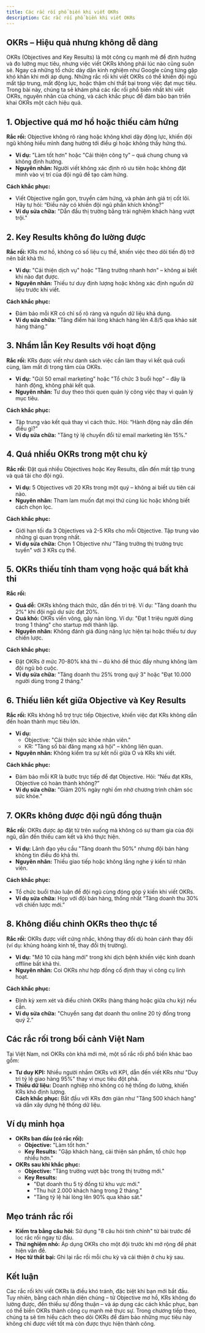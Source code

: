 ```yaml
---
title: Các rắc rối phổ biến khi viết OKRs
description: Các rắc rối phổ biến khi viết OKRs
---
```


## OKRs – Hiệu quả nhưng không dễ dàng

OKRs (Objectives and Key Results) là một công cụ mạnh mẽ để định hướng và đo lường mục tiêu, nhưng việc viết OKRs không phải lúc nào cũng suôn sẻ. Ngay cả những tổ chức dày dặn kinh nghiệm như Google cũng từng gặp khó khăn khi mới áp dụng. Những rắc rối khi viết OKRs có thể khiến đội ngũ mất tập trung, mất động lực, hoặc thậm chí thất bại trong việc đạt mục tiêu. Trong bài này, chúng ta sẽ khám phá các rắc rối phổ biến nhất khi viết OKRs, nguyên nhân của chúng, và cách khắc phục để đảm bảo bạn triển khai OKRs một cách hiệu quả.

## 1. Objective quá mơ hồ hoặc thiếu cảm hứng

**Rắc rối:** Objective không rõ ràng hoặc không khơi dậy động lực, khiến đội ngũ không hiểu mình đang hướng tới điều gì hoặc không thấy hứng thú.

- **Ví dụ:** "Làm tốt hơn" hoặc "Cải thiện công ty" – quá chung chung và không định hướng.
- **Nguyên nhân:** Người viết không xác định rõ ưu tiên hoặc không đặt mình vào vị trí của đội ngũ để tạo cảm hứng.

**Cách khắc phục:**

- Viết Objective ngắn gọn, truyền cảm hứng, và phản ánh giá trị cốt lõi. Hãy tự hỏi: “Điều này có khiến đội ngũ phấn khích không?”
- **Ví dụ sửa chữa:** "Dẫn đầu thị trường bằng trải nghiệm khách hàng vượt trội."

## 2. Key Results không đo lường được

**Rắc rối:** KRs mơ hồ, không có số liệu cụ thể, khiến việc theo dõi tiến độ trở nên bất khả thi.

- **Ví dụ:** "Cải thiện dịch vụ" hoặc "Tăng trưởng nhanh hơn" – không ai biết khi nào đạt được.
- **Nguyên nhân:** Thiếu tư duy định lượng hoặc không xác định nguồn dữ liệu trước khi viết.

**Cách khắc phục:**

- Đảm bảo mỗi KR có chỉ số rõ ràng và nguồn dữ liệu khả dụng.
- **Ví dụ sửa chữa:** "Tăng điểm hài lòng khách hàng lên 4.8/5 qua khảo sát hàng tháng."

## 3. Nhầm lẫn Key Results với hoạt động

**Rắc rối:** KRs được viết như danh sách việc cần làm thay vì kết quả cuối cùng, làm mất đi trọng tâm của OKRs.

- **Ví dụ:** "Gửi 50 email marketing" hoặc "Tổ chức 3 buổi họp" – đây là hành động, không phải kết quả.
- **Nguyên nhân:** Tư duy theo thói quen quản lý công việc thay vì quản lý mục tiêu.

**Cách khắc phục:**

- Tập trung vào kết quả thay vì cách thức. Hỏi: “Hành động này dẫn đến điều gì?”
- **Ví dụ sửa chữa:** "Tăng tỷ lệ chuyển đổi từ email marketing lên 15%."

## 4. Quá nhiều OKRs trong một chu kỳ

**Rắc rối:** Đặt quá nhiều Objectives hoặc Key Results, dẫn đến mất tập trung và quá tải cho đội ngũ.

- **Ví dụ:** 5 Objectives với 20 KRs trong một quý – không ai biết ưu tiên cái nào.
- **Nguyên nhân:** Tham lam muốn đạt mọi thứ cùng lúc hoặc không biết cách chọn lọc.

**Cách khắc phục:**

- Giới hạn tối đa 3 Objectives và 2-5 KRs cho mỗi Objective. Tập trung vào những gì quan trọng nhất.
- **Ví dụ sửa chữa:** Chọn 1 Objective như "Tăng trưởng thị trường trực tuyến" với 3 KRs cụ thể.

## 5. OKRs thiếu tính tham vọng hoặc quá bất khả thi

**Rắc rối:**

- **Quá dễ:** OKRs không thách thức, dẫn đến trì trệ. Ví dụ: "Tăng doanh thu 2%" khi đội ngũ dư sức đạt 20%.
- **Quá khó:** OKRs viển vông, gây nản lòng. Ví dụ: "Đạt 1 triệu người dùng trong 1 tháng" cho startup mới thành lập.
- **Nguyên nhân:** Không đánh giá đúng năng lực hiện tại hoặc thiếu tư duy chiến lược.

**Cách khắc phục:**

- Đặt OKRs ở mức 70-80% khả thi – đủ khó để thúc đẩy nhưng không làm đội ngũ bỏ cuộc.
- **Ví dụ sửa chữa:** "Tăng doanh thu 25% trong quý 3" hoặc "Đạt 10.000 người dùng trong 2 tháng."

## 6. Thiếu liên kết giữa Objective và Key Results

**Rắc rối:** KRs không hỗ trợ trực tiếp Objective, khiến việc đạt KRs không dẫn đến hoàn thành mục tiêu lớn.

- **Ví dụ:**
  - Objective: "Cải thiện sức khỏe nhân viên."
  - KR: "Tăng số bài đăng mạng xã hội" – không liên quan.
- **Nguyên nhân:** Không kiểm tra sự kết nối giữa O và KRs khi viết.

**Cách khắc phục:**

- Đảm bảo mỗi KR là bước trực tiếp để đạt Objective. Hỏi: “Nếu đạt KRs, Objective có hoàn thành không?”
- **Ví dụ sửa chữa:** "Giảm 20% ngày nghỉ ốm nhờ chương trình chăm sóc sức khỏe."

## 7. OKRs không được đội ngũ đồng thuận

**Rắc rối:** OKRs được áp đặt từ trên xuống mà không có sự tham gia của đội ngũ, dẫn đến thiếu cam kết và khó thực hiện.

- **Ví dụ:** Lãnh đạo yêu cầu "Tăng doanh thu 50%" nhưng đội bán hàng không tin điều đó khả thi.
- **Nguyên nhân:** Thiếu giao tiếp hoặc không lắng nghe ý kiến từ nhân viên.

**Cách khắc phục:**

- Tổ chức buổi thảo luận để đội ngũ cùng đóng góp ý kiến khi viết OKRs.
- **Ví dụ sửa chữa:** Họp với đội bán hàng, thống nhất “Tăng doanh thu 30% với chiến lược mới.”

## 8. Không điều chỉnh OKRs theo thực tế

**Rắc rối:** OKRs được viết cứng nhắc, không thay đổi dù hoàn cảnh thay đổi (ví dụ: khủng hoảng kinh tế, thay đổi thị trường).

- **Ví dụ:** "Mở 10 cửa hàng mới" trong khi dịch bệnh khiến việc kinh doanh offline bất khả thi.
- **Nguyên nhân:** Coi OKRs như hợp đồng cố định thay vì công cụ linh hoạt.

**Cách khắc phục:**

- Định kỳ xem xét và điều chỉnh OKRs (hàng tháng hoặc giữa chu kỳ) nếu cần.
- **Ví dụ sửa chữa:** "Chuyển sang đạt doanh thu online 20 tỷ đồng trong quý 2.”

## Các rắc rối trong bối cảnh Việt Nam

Tại Việt Nam, nơi OKRs còn khá mới mẻ, một số rắc rối phổ biến khác bao gồm:

- **Tư duy KPI:** Nhiều người nhầm OKRs với KPI, dẫn đến viết KRs như "Duy trì tỷ lệ giao hàng 95%" thay vì mục tiêu đột phá.
- **Thiếu dữ liệu:** Doanh nghiệp nhỏ không có hệ thống đo lường, khiến KRs khó định lượng.  
  **Cách khắc phục:** Bắt đầu với KRs đơn giản như "Tăng 500 khách hàng" và dần xây dựng hệ thống dữ liệu.

## Ví dụ minh họa

- **OKRs ban đầu (có rắc rối):**
  - **Objective:** "Làm tốt hơn."
  - **Key Results:** "Gặp khách hàng, cải thiện sản phẩm, tổ chức họp nhiều hơn."
- **OKRs sau khi khắc phục:**
  - **Objective:** "Tăng trưởng vượt bậc trong thị trường mới."
  - **Key Results:**
    - "Đạt doanh thu 5 tỷ đồng từ khu vực mới."
    - "Thu hút 2.000 khách hàng trong 2 tháng."
    - "Tăng tỷ lệ hài lòng lên 90% qua khảo sát."

## Mẹo tránh rắc rối

- **Kiểm tra bằng câu hỏi:** Sử dụng "8 câu hỏi tinh chỉnh" từ bài trước để lọc rắc rối ngay từ đầu.
- **Thử nghiệm nhỏ:** Áp dụng OKRs cho một đội trước khi mở rộng để phát hiện vấn đề.
- **Học từ thất bại:** Ghi lại rắc rối mỗi chu kỳ và cải thiện ở chu kỳ sau.

## Kết luận

Các rắc rối khi viết OKRs là điều khó tránh, đặc biệt khi bạn mới bắt đầu. Tuy nhiên, bằng cách nhận diện chúng – từ Objective mơ hồ, KRs không đo lường được, đến thiếu sự đồng thuận – và áp dụng các cách khắc phục, bạn có thể biến OKRs thành công cụ mạnh mẽ thực sự. Trong chương tiếp theo, chúng ta sẽ tìm hiểu cách theo dõi OKRs để đảm bảo những mục tiêu này không chỉ được viết tốt mà còn được thực hiện thành công.

